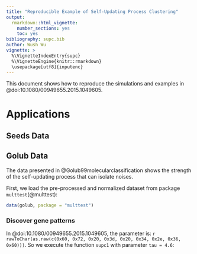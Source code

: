 ```yaml
---
title: "Reproducible Example of Self-Updating Process Clustering"
output: 
  rmarkdown::html_vignette:
    number_sections: yes
    toc: yes
bibliography: supc.bib
author: Wush Wu
vignette: >
  %\VignetteIndexEntry{supc}
  %\VignetteEngine{knitr::rmarkdown}
  \usepackage[utf8]{inputenc}
---
```


This document shows how to reproduce the simulations and examples in @doi:10.1080/00949655.2015.1049605.

# Applications

## Seeds Data

## Golub Data

The data presented in @Golub99molecularclassification shows the strength of the self-updating process that can isolate noises.

First, we load the pre-processed and normalized dataset from package `multtest`(@multtest):

```r
data(golub, package = "multtest")
```

### Discover gene patterns

In @doi:10.1080/00949655.2015.1049605, the parameter is: `r rawToChar(as.raw(c(0x60, 0x72, 0x20, 0x3d, 0x20, 0x34, 0x2e, 0x36, 0x60)))`. So we execute the function `supc1` with parameter `tau = 4.6`:

```r
```

